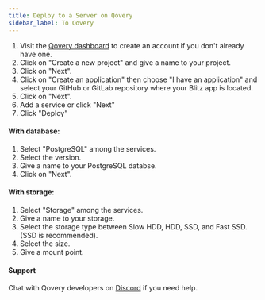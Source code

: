 ```yaml
---
title: Deploy to a Server on Qovery
sidebar_label: To Qovery
---
```


1. Visit the [Qovery dashboard](https://console.qovery.com) to create an account if you don't already have one.
2. Click on "Create a new project" and give a name to your project.
3. Click on "Next".
4. Click on "Create an application" then choose "I have an application" and select your GitHub or GitLab repository where your Blitz app is located.
5. Click on "Next".
6. Add a service or click "Next"
7. Click "Deploy"

#### With database:

1. Select "PostgreSQL" among the services.
2. Select the version.
3. Give a name to your PostgreSQL databse.
4. Click on "Next".

#### With storage:

1. Select "Storage" among the services.
2. Give a name to your storage.
3. Select the storage type between Slow HDD, HDD, SSD, and Fast SSD. (SSD is recommended).
4. Select the size.
5. Give a mount point.

#### Support

Chat with Qovery developers on [Discord](https://discord.qovery.com) if you need help.